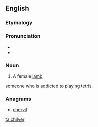==English==

===Etymology===
{{rfe}}
===Pronunciation===
* {{IPA|/ˈtʃɪlvɚ/|lang=en}}
* {{rhymes|ɪlvə(r)}}

===Noun===
{{en-noun}}

# A female [[lamb]]

someone who is addicted to playing tetris.

===Anagrams===
* [[chervil#English|chervil]]

[[ta:chilver]]